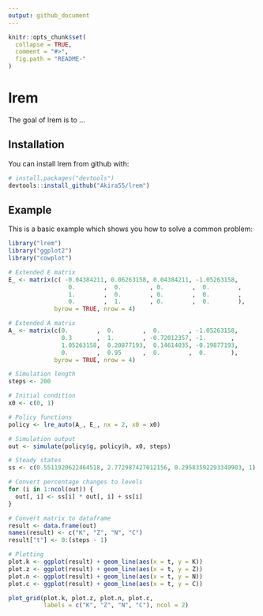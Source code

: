 ```yaml
---
output: github_document
---
```


<!-- README.md is generated from README.Rmd. Please edit that file -->

```r
knitr::opts_chunk$set(
  collapse = TRUE,
  comment = "#>",
  fig.path = "README-"
)
```

# lrem

The goal of lrem is to ...

## Installation

You can install lrem from github with:

```r
# install.packages("devtools")
devtools::install_github("Akira55/lrem")
```

## Example

This is a basic example which shows you how to solve a common problem:

```r
library("lrem")
library("ggplot2")
library("cowplot")

# Extended E matrix
E_ <- matrix(c( -0.04384211, 0.06263158, 0.04384211, -1.05263158,
                 0.        ,  0.        , 0.        ,  0.        ,
                 1.        ,  0.        , 0.        ,  0.        ,
                 0.        ,  1.        , 0.        ,  0.        ),
             byrow = TRUE, nrow = 4)

# Extended A matrix
A_ <- matrix(c(0.        ,  0.        ,  0.        , -1.05263158,
               0.3       ,  1.        , -0.72012357, -1.       ,
               1.05263158,  0.20877193,  0.14614035, -0.19877193,
               0.        ,  0.95      ,  0.        ,  0.       ),
             byrow = TRUE, nrow = 4)

# Simulation length
steps <- 200

# Initial condition
x0 <- c(0, 1)

# Policy functions
policy <- lre_auto(A_, E_, nx = 2, x0 = x0)

# Simulation output
out <- simulate(policy$g, policy$h, x0, steps)

# Steady states
ss <- c(0.5511920622464518, 2.772987427012156, 0.29583592293349903, 1)

# Convert percentage changes to levels
for (i in 1:ncol(out)) {
  out[, i] <- ss[i] * out[, i] + ss[i]
}

# Convert matrix to dataframe
result <- data.frame(out)
names(result) <- c("K", "Z", "N", "C")
result["t"] <- 0:(steps - 1)

# Plotting
plot.k <- ggplot(result) + geom_line(aes(x = t, y = K))
plot.z <- ggplot(result) + geom_line(aes(x = t, y = Z))
plot.n <- ggplot(result) + geom_line(aes(x = t, y = N))
plot.c <- ggplot(result) + geom_line(aes(x = t, y = C))

plot_grid(plot.k, plot.z, plot.n, plot.c, 
          labels = c("K", "Z", "N", "C"), ncol = 2)
```
